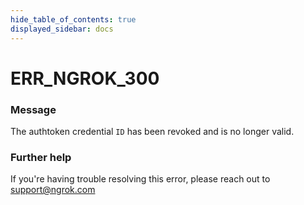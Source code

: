 ```yaml
---
hide_table_of_contents: true
displayed_sidebar: docs
---
```



# ERR_NGROK_300

### Message
The authtoken credential `ID` has been revoked
and is no longer valid.

<ErrorDetails error='err_ngrok_300' />


### Further help
If you're having trouble resolving this error, please reach out to [support@ngrok.com](mailto:support@ngrok.com?subject=Help%20with%20ERR_NGROK_300)

